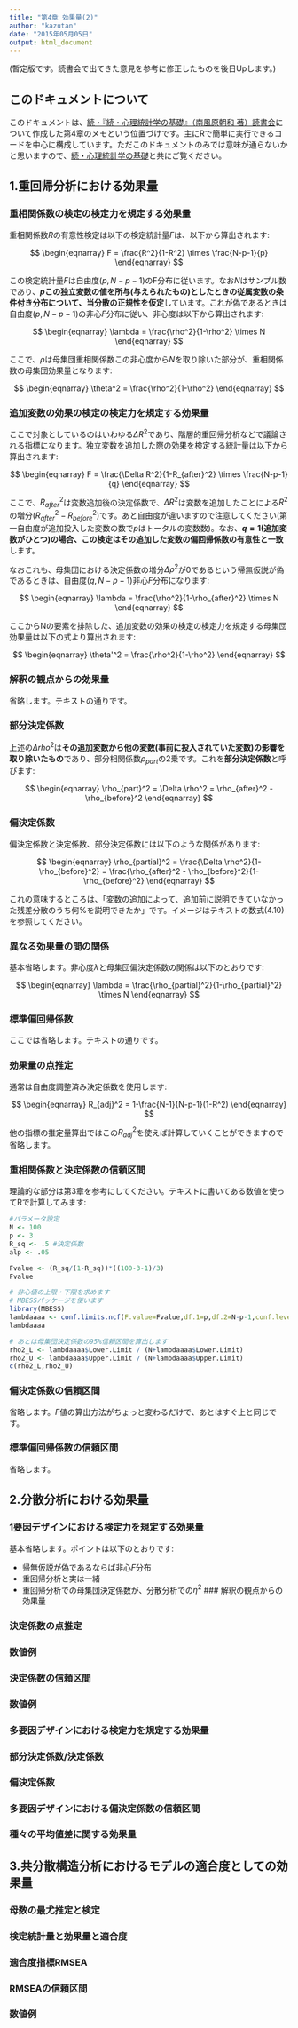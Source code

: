 ```yaml
---
title: "第4章 効果量(2)"
author: "kazutan"
date: "2015年05月05日"
output: html_document
---
```


(暫定版です。読書会で出てきた意見を参考に修正したものを後日Upします。)

## このドキュメントについて
このドキュメントは、[続・『続・心理統計学の基礎』（南風原朝和 著）読書会](http://www.urano-ken.com/blog/2015/03/28/dokushokai2/)について作成した第4章のメモという位置づけです。主にRで簡単に実行できるコードを中心に構成しています。ただこのドキュメントのみでは意味が通らないかと思いますので、[続・心理統計学の基礎](http://www.yuhikaku.co.jp/books/detail/9784641220416)と共にご覧ください。

## 1.重回帰分析における効果量

### 重相関係数の検定の検定力を規定する効果量
重相関係数$R$の有意性検定は以下の検定統計量$F$は、以下から算出されます:

$$
\begin{eqnarray}
F = \frac{R^2}{1-R^2} \times \frac{N-p-1}{p}
\end{eqnarray}
$$

この検定統計量$F$は自由度$(p,N-p-1)$のF分布に従います。なお$N$はサンプル数であり、**$p$この独立変数の値を所与(与えられたもの)としたときの従属変数の条件付き分布について、当分散の正規性を仮定**しています。これが偽であるときは自由度$(p,N-p-1)$の非心$F$分布に従い、非心度は以下から算出されます:

$$
\begin{eqnarray}
\lambda = \frac{\rho^2}{1-\rho^2} \times N
\end{eqnarray}
$$

ここで、$\rho$は母集団重相関係数この非心度から$N$を取り除いた部分が、重相関係数の母集団効果量となります:

$$
\begin{eqnarray}
\theta^2 = \frac{\rho^2}{1-\rho^2}
\end{eqnarray}
$$

### 追加変数の効果の検定の検定力を規定する効果量
ここで対象としているのはいわゆる$\Delta R^2$であり、階層的重回帰分析などで議論される指標になります。独立変数を追加した際の効果を検定する統計量は以下から算出されます:

$$
\begin{eqnarray}
F = \frac{\Delta R^2}{1-R_{after}^2} \times \frac{N-p-1}{q}
\end{eqnarray}
$$

ここで、$R_{after}^2$は変数追加後の決定係数で、$\Delta R^2$は変数を追加したことによる$R^2$の増分($R_{after}^2 - R_{before}^2$)です。あと自由度が違いますので注意してください(第一自由度が追加投入した変数の数で$p$はトータルの変数数)。なお、**$q=1$(追加変数がひとつ)の場合、この検定はその追加した変数の偏回帰係数の有意性と一致**します。

なおこれも、母集団における決定係数の増分$\Delta \rho^2$が0であるという帰無仮説が偽であるときは、自由度$(q,N-p-1)$非心$F$分布になります:

$$
\begin{eqnarray}
\lambda = \frac{\rho^2}{1-\rho_{after}^2} \times N
\end{eqnarray}
$$

ここからNの要素を排除した、追加変数の効果の検定の検定力を規定する母集団効果量は以下の式より算出されます:

$$
\begin{eqnarray}
\theta'^2 = \frac{\rho^2}{1-\rho^2}
\end{eqnarray}
$$

### 解釈の観点からの効果量
省略します。テキストの通りです。

### 部分決定係数
上述の$\Delta rho^2$は**その追加変数から他の変数(事前に投入されていた変数)の影響を取り除いたもの**であり、部分相関係数$\rho_{part}$の2乗です。これを**部分決定係数**と呼びます:

$$
\begin{eqnarray}
\rho_{part}^2 = \Delta \rho^2 = \rho_{after}^2 - \rho_{before}^2
\end{eqnarray}
$$

### 偏決定係数
偏決定係数と決定係数、部分決定係数には以下のような関係があります:

$$
\begin{eqnarray}
\rho_{partial}^2 = \frac{\Delta \rho^2}{1-\rho_{before}^2} = \frac{\rho_{after}^2 - \rho_{before}^2}{1-\rho_{before}^2}
\end{eqnarray}
$$

これの意味するところは、「変数の追加によって、追加前に説明できていなかった残差分散のうち何%を説明できたか」です。イメージはテキストの数式(4.10)を参照してください。

### 異なる効果量の間の関係
基本省略します。非心度$\lambda$と母集団偏決定係数の関係は以下のとおりです:

$$
\begin{eqnarray}
\lambda = \frac{\rho_{partial}^2}{1-\rho_{partial}^2} \times N
\end{eqnarray}
$$

### 標準偏回帰係数
ここでは省略します。テキストの通りです。

### 効果量の点推定
通常は自由度調整済み決定係数を使用します:

$$
\begin{eqnarray}
R_{adj}^2 = 1-\frac{N-1}{N-p-1}(1-R^2)
\end{eqnarray}
$$

他の指標の推定量算出ではこの$R_{adj}^2$を使えば計算していくことができますので省略します。

### 重相関係数と決定係数の信頼区間
理論的な部分は第3章を参考にしてください。テキストに書いてある数値を使ってRで計算してみます:
```r
#パラメータ設定
N <- 100
p <- 3
R_sq <- .5 #決定係数
alp <- .05

Fvalue <- (R_sq/(1-R_sq))*((100-3-1)/3)
Fvalue

# 非心値の上限・下限を求めます
# MBESSパッケージを使います
library(MBESS)
lambdaaaa <- conf.limits.ncf(F.value=Fvalue,df.1=p,df.2=N-p-1,conf.level=1-alp)
lambdaaaa

# あとは母集団決定係数の95%信頼区間を算出します
rho2_L <- lambdaaaa$Lower.Limit / (N+lambdaaaa$Lower.Limit)
rho2_U <- lambdaaaa$Upper.Limit / (N+lambdaaaa$Upper.Limit)
c(rho2_L,rho2_U)
```

### 偏決定係数の信頼区間
省略します。$F$値の算出方法がちょっと変わるだけで、あとはすぐ上と同じです。

### 標準偏回帰係数の信頼区間
省略します。

## 2.分散分析における効果量

### 1要因デザインにおける検定力を規定する効果量
基本省略します。ポイントは以下のとおりです:

- 帰無仮説が偽であるならば非心$F$分布
- 重回帰分析と実は一緒
- 重回帰分析での母集団決定係数が、分散分析での$\eta^2$
### 解釈の観点からの効果量

### 決定係数の点推定

### 数値例

### 決定係数の信頼区間

### 数値例

### 多要因デザインにおける検定力を規定する効果量

### 部分決定係数/決定係数

### 偏決定係数

### 多要因デザインにおける偏決定係数の信頼区間

### 種々の平均値差に関する効果量

## 3.共分散構造分析におけるモデルの適合度としての効果量

### 母数の最尤推定と検定

### 検定統計量と効果量と適合度

### 適合度指標RMSEA

### RMSEAの信頼区間

### 数値例
